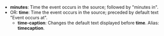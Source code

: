 * '''minutes''': Time the event occurs in the source; followed by "minutes in".
* OR: '''time''': Time the event occurs in the source; preceded by default text "Event occurs at".
** '''time-caption''': Changes the default text displayed before '''time'''. Alias: '''timecaption'''.